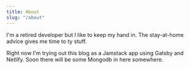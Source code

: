 ```yaml
---
title: About
slug: "/about"
---
```


 I'm a retired developer but I like to keep my hand in.
 The stay-at-home advice gives me time to ty stuff. 

 Right now I'm trying out this blog as a Jamstack app using
 Gatsby and Netlify. Soon there will be some Mongodb in here
 somewhere. 
